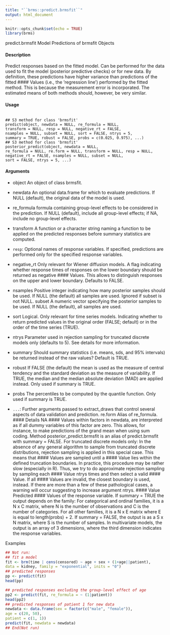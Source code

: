 ```yaml
---
title: "``brms::predict.brmsfit``"
output: html_document
---
```


```r
knitr::opts_chunk$set(echo = TRUE)
library(brms)
```



predict.brmsfit Model Predictions of brmsfit Objects

#### Description 

Predict responses based on the fitted model. Can be performed for the data used to fit the model
(posterior predictive checks) or for new data. By definition, these predictions have higher variance
than predictions of the fitted #### Values (i.e., the ’regression line’) performed by the fitted method.
This is because the measurement error is incorporated. The estimated means of both methods
should, however, be very similar.

#### Usage
<pre><code>
## S3 method for class 'brmsfit'
predict(object, newdata = NULL, re_formula = NULL,
transform = NULL, resp = NULL, negative_rt = FALSE,
nsamples = NULL, subset = NULL, sort = FALSE, ntrys = 5,
summary = TRUE, robust = FALSE, probs = c(0.025, 0.975), ...)
## S3 method for class 'brmsfit'
posterior_predict(object, newdata = NULL,
re_formula = NULL, re.form = NULL, transform = NULL, resp = NULL,
negative_rt = FALSE, nsamples = NULL, subset = NULL,
sort = FALSE, ntrys = 5, ...)
</code></pre>

#### Arguments

* object An object of class brmsfit.
* newdata An optional data.frame for which to evaluate predictions. If NULL (default), the
original data of the model is used.
* re_formula formula containing group-level effects to be considered in the prediction. If
NULL (default), include all group-level effects; if NA, include no group-level effects.
* transform A function or a character string naming a function to be applied on the predicted
responses before summary statistics are computed.
* `` resp``: Optional names of response variables. If specified, predictions are performed
only for the specified response variables.
* negative_rt Only relevant for Wiener diffusion models. A flag indicating whether response
times of responses on the lower boundary should be returned as negative #### Values.
This allows to distinguish responses on the upper and lower boundary. Defaults
to FALSE.
* nsamples Positive integer indicating how many posterior samples should be used. If NULL
(the default) all samples are used. Ignored if subset is not NULL.
subset A numeric vector specifying the posterior samples to be used. If NULL (the
default), all samples are used.
* sort Logical. Only relevant for time series models. Indicating whether to return
predicted values in the original order (FALSE; default) or in the order of the time
series (TRUE).
* ntrys Parameter used in rejection sampling for truncated discrete models only (defaults
to 5). See details for more information.
* summary Should summary statistics (i.e. means, sds, and 95% intervals) be returned instead
of the raw values? Default is TRUE.
* robust If FALSE (the default) the mean is used as the measure of central tendency and
the standard deviation as the measure of variability. If TRUE, the median and the
median absolute deviation (MAD) are applied instead. Only used if summary is
TRUE.

* probs The percentiles to be computed by the quantile function. Only used if summary is TRUE.
* `` ... ``: Further arguments passed to extract_draws that control several aspects of data
validation and prediction.
re.form Alias of re_formula.
#### Details
NA #### Values within factors in newdata, are interpreted as if all dummy variables of this factor are zero.
This allows, for instance, to make predictions of the grand mean when using sum coding.
Method posterior_predict.brmsfit is an alias of predict.brmsfit with summary = FALSE.
For truncated discrete models only: In the absence of any general algorithm to sample from truncated
discrete distributions, rejection sampling is applied in this special case. This means that #### Values
are sampled until a #### Value lies within the defined truncation boundaries. In practice, this procedure
may be rather slow (especially in R). Thus, we try to do approximate rejection sampling by sampling
each #### Value ntrys times and then select a valid #### Value. If all #### Values are invalid, the closest
boundary is used, instead. If there are more than a few of these pathological cases, a warning will
occur suggesting to increase argument ntrys.
#### Value
Predicted #### Values of the response variable. If summary = TRUE the output depends on the family:
For categorical and ordinal families, it is a N x C matrix, where N is the number of observations
and C is the number of categories. For all other families, it is a N x E matrix where E is equal
to length(probs) + 2. If summary = FALSE, the output is as a S x N matrix, where S is the
number of samples. In multivariate models, the output is an array of 3 dimensions, where the third
dimension indicates the response variables.

Examples
```r
## Not run:
## fit a model
fit <- brm(time | cens(censored) ~ age + sex + (1+age||patient),
data = kidney, family = "exponential", inits = "0")
## predicted responses
pp <- predict(fit)
head(pp)
```

```r
## predicted responses excluding the group-level effect of age
pp2 <- predict(fit, re_formula = ~ (1|patient))
head(pp2)
## predicted responses of patient 1 for new data
newdata <- data.frame(sex = factor(c("male", "female")),
age = c(20, 50),
patient = c(1, 1))
predict(fit, newdata = newdata)
## End(Not run)
```
